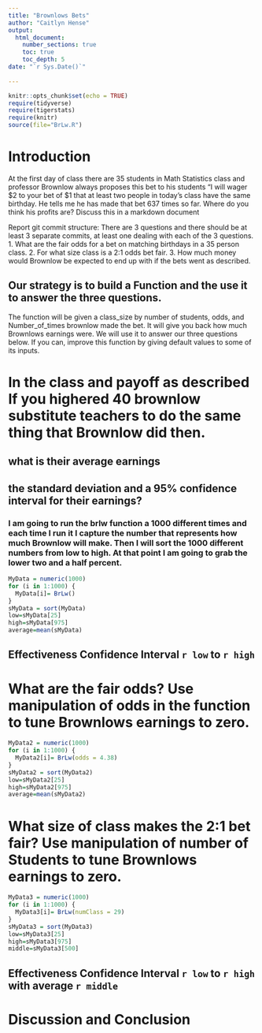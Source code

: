 ```yaml
---
title: "Brownlows Bets"
author: "Caitlyn Hense"
output: 
  html_document:
    number_sections: true
    toc: true
    toc_depth: 5
date: "`r Sys.Date()`"    
    
---
```

```r
knitr::opts_chunk$set(echo = TRUE)
require(tidyverse)
require(tigerstats)
require(knitr)
source(file="BrLw.R")
```


<!-- We recommend you use git branches -- create a separate branch for each major section i.e. Introduction, Methods, Results, Inferential Results, and Discussion and Conclusions - leave the YAML block untouched until the final merge where you put in your own name !-->

# Introduction

<!--In this section you explain what you are trying to show.  Where did the data come from?  What is the research or other question you are trying to answer?!-->

 At the first day of class there are 35 students in Math Statistics class and professor Brownlow always proposes this bet to his students "I will wager $2 to your bet of $1 that at least two people in today's class have  the same birthday.  He tells me he has made that bet 637 times so far. Where do you think his profits are? Discuss this in a markdown document
 
Report git commit structure:
There are 3 questions and there should be at least 3 separate commits, at least one dealing with each of the 3 questions.
1. What are the fair odds for a bet on matching birthdays in a 35 person class.
2. For what size class is a 2:1 odds bet fair.
3. How much money would Brownlow be expected to end up with if the bets went as described.

## Our strategy is to build a Function and the use it to answer the three questions. 

The function will be given a class_size by number of students, odds, and Number_of_times brownlow made the bet.  It will give you back how much Brownlows earnings were. We will use it to answer our three questions below. If you can, improve this function by giving default values to some of its inputs. 


# In the class and payoff as described  If you highered 40 brownlow substitute teachers to do the same thing that Brownlow did then.
## what is their average earnings
## the standard deviation and a 95% confidence interval for their earnings?
  
<!--Explain and display your method of coming up with a 95% confidence interval of  professor Brownlows winnings (or losings)-->
### I am going to run the brlw function a 1000 different times and each time I run it I capture the number that represents how much Brownlow will make. Then I will sort the 1000 different numbers from low to high. At that point I am going to grab the lower two and a half percent.
```r
MyData = numeric(1000)
for (i in 1:1000) {
  MyData[i]= BrLw()
}
sMyData = sort(MyData) 
low=sMyData[25]
high=sMyData[975]
average=mean(sMyData)
```

## Effectiveness Confidence Interval `r low`  to `r high`

# What are the fair odds? Use manipulation of odds in the function to tune Brownlows earnings to zero. 
```r
MyData2 = numeric(1000)
for (i in 1:1000) {
  MyData2[i]= BrLw(odds = 4.38)
}
sMyData2 = sort(MyData2) 
low=sMyData2[25]
high=sMyData2[975]
average=mean(sMyData2)
```

<!--Decide on your methods:  In this section explain the approach you will take to attack the issue --- how will you decide on a likely estimate of professor Brownlow's earnings or losses after 637 bets. Also explain how you construct a 95% confidence interval about your estimate of his winnings !-->




# What size of class makes the 2:1 bet fair?  Use manipulation of number of Students to tune Brownlows earnings to zero.

<!--Explain and display the results of your method of coming up with the estimate of professor Brownlows betting profits!-->

```r
MyData3 = numeric(1000)
for (i in 1:1000) {
  MyData3[i]= BrLw(numClass = 29)
}
sMyData3 = sort(MyData3) 
low=sMyData3[25]
high=sMyData3[975]
middle=sMyData3[500]
```

## Effectiveness Confidence Interval `r low`  to `r high` with average `r middle`



# Discussion and Conclusion

<!--Discussion and conclusion here.  If professor Brownlow is consistantly making or losing money how could he change his payout so that his profits center on zero?  Also discuss what size his class should be in order to have his current scheme balance at zero profit.!-->



